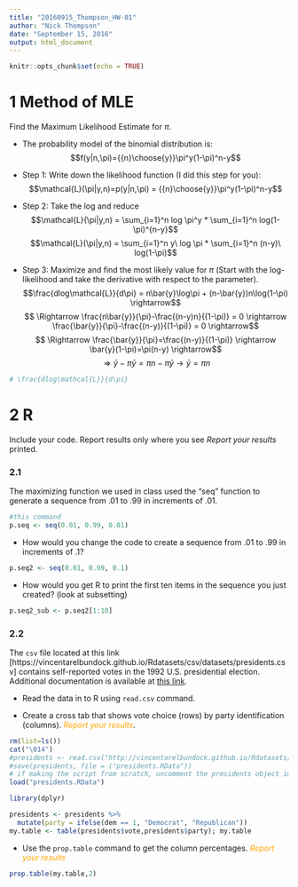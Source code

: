```yaml
---
title: "20160915_Thompson_HW-01"
author: "Nick Thompson"
date: "September 15, 2016"
output: html_document
---
```


```r
knitr::opts_chunk$set(echo = TRUE)
```
# 1 Method of MLE

Find the Maximum Likelihood Estimate for $\pi$.

* The probability model of the binomial distribution is:  
$$f(y|n,\pi)={{n}\choose{y}}\pi^y(1-\pi)^n-y$$

* Step 1:  Write down the likelihood function (I did this step for you):
$$\mathcal{L}(\pi|y,n)=p(y|n,\pi) = {{n}\choose{y}}\pi^y(1-\pi)^n-y$$

* Step 2:  Take the log and reduce
$$\mathcal{L}(\pi|y,n) = \sum_{i=1}^n log \pi^y * \sum_{i=1}^n log(1-\pi)^{n-y}$$
$$\mathcal{L}(\pi|y,n) = \sum_{i=1}^n y\ log \pi * \sum_{i=1}^n (n-y)\ log(1-\pi)$$

* Step 3:  Maximize and find the most likely value for $\pi$ (Start with the log-likelihood and take the derivative with respect to the parameter).
$$\frac{dlog\mathcal{L}}{d\pi} = n\bar{y}\log\pi + (n-\bar{y})n\log(1-\pi) \rightarrow$$
$$ \Rightarrow \frac{n\bar{y}}{\pi}-\frac{(n-y)n}{(1-\pi)} = 0 \rightarrow \frac{\bar{y}}{\pi}-\frac{(n-y)}{(1-\pi)} = 0 \rightarrow$$
$$ \Rightarrow \frac{\bar{y}}{\pi}=\frac{(n-y)}{(1-\pi)} \rightarrow \bar{y}(1-\pi)=\pi(n-y) \rightarrow$$
$$ \Rightarrow \bar{y}-\pi\bar{y} = \pi n - \pi \bar{y} \rightarrow \bar{y} = \pi n$$

```r
# \frac{dlog\mathcal{L}}{d\pi}
```
# 2 R

Include your code.  Report results only where you see *Report your results* printed.

### 2.1 

The maximizing function we used in class used the "seq" function to generate a sequence from .01 to .99 in increments of .01.

```r
#this command
p.seq <- seq(0.01, 0.99, 0.01)
```

* How would you change the code to create a sequence from .01 to .99 in increments of .1?

```r
p.seq2 <- seq(0.01, 0.99, 0.1)
```

* How would you get R to print the first ten items in the sequence you just created? (look at subsetting)

```r
p.seq2_sub <- p.seq2[1:10]
```

### 2.2

The `csv` file located at this link [https://vincentarelbundock.github.io/Rdatasets/csv/datasets/presidents.csv] contains self-reported votes in the 1992 U.S. presidential election.  Additional documentation is available at [this link](http://vincentarelbundock.github.io/Rdatasets/doc/pscl/vote92.html).

* Read the data in to R using `read.csv` command.

* Create a cross tab that shows vote choice (rows) by party identification (columns). *<span style="color:orange">Report your results</span>*.

```r
rm(list=ls())
cat("\014")
#presidents <- read.csv("http://vincentarelbundock.github.io/Rdatasets/csv/pscl/vote92.csv")
#save(presidents, file = ("presidents.RData"))
# if making the script from scratch, uncomment the presidents object immediately above then run load() below.  All times after the first time just load("presidents.RData")
load("presidents.RData")
```
```r
library(dplyr)
```
```r
presidents <- presidents %>%
  mutate(party = ifelse(dem == 1, "Democrat", "Republican"))
my.table <- table(presidents$vote,presidents$party); my.table
```


* Use the `prop.table` command to get the column percentages. *<span style="color:orange">Report your results</span>*
```r
prop.table(my.table,2)
```


